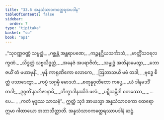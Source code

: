 ```yaml
---
title: "33.6 အန္နသံသာဝကတ္ထေရအပဒါန"
tableOfContents: false
sidebar:
  order: 7
type: "tipitaka"
basket: "su"
book: "ap1"
---
```



<DynamicBreadcrumb />

<Division number="34" book="ap1">

<Paragraph number="3629" type="verses" book="ap1">
_“သုဝဏ္ဏဝဏ္ဏံ သမ္ဗုဒ္ဓံ,_  
_ဂစ္ဆန္တံ အန္တရာပဏေ;_  
_ကဉ္စနဂ္ဃိယသင်္ကာသံ,_  
_ဗာတ္တိံသဝရလက္ခဏံ._  

</Paragraph>

</Division>
<Division number="35" book="ap1">

<Paragraph number="3630" type="verses" book="ap1">
_သိဒ္ဓတ္ထံ သဗ္ဗသိဒ္ဓတ္ထံ,_  
_အနေဇံ အပရာဇိတံ;_  
_သမ္ဗုဒ္ဓံ အတိနာမေတွာ,_  
_ဘောဇယိံ တံ မဟာမုနိံ._  

</Paragraph>

</Division>
<Division number="36" book="ap1">

<Paragraph number="3631" type="verses" book="ap1">
_မုနိ ကာရုဏိကော လောကေ,_  
_ဩဘာသယိ မမံ တဒါ;_  
_ဗုဒ္ဓေ စိတ္တံ ပသာဒေတွာ,_  
_ကပ္ပံ သဂ္ဂမှိ မောဒဟံ._  

</Paragraph>

</Division>
<Division number="37" book="ap1">

<Paragraph number="3632" type="verses" book="ap1">
_စတုန္နဝုတိတော ကပ္ပေ,_  
_ယံ ဒါနမဒဒိံ တဒါ;_  
_ဒုဂ္ဂတိံ နာဘိဇာနာမိ,_  
_ဘိက္ခာဒါနဿိဒံ ဖလံ._  

</Paragraph>

</Division>
<Division number="38" book="ap1">

<Paragraph number="3633" type="verses" book="ap1">
_ပဋိသမ္ဘိဒါ စတဿော,_  
_ …ပေ… _  
_ကတံ ဗုဒ္ဓဿ သာသနံ”._  

</Paragraph>

<Paragraph number="3634" book="ap1">
ဣတ္ထံ သုဒံ အာယသ္မာ အန္နသံသာဝကော ထေရော ဣမာ ဂါထာယော အဘာသိတ္ထာတိ.

</Paragraph>
</Division>

<Paragraph number="3635" type="center" book="ap1">
အန္နသံသာဝကတ္ထေရဿာပဒါနံ ဆဋ္ဌံ.
</Paragraph>